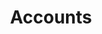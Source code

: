 ---
title: "Accounts"
description: "Returns a list of Accounts from Sprouts data that meet the specified search criteria"
openapi: post /v1/search/accounts
---